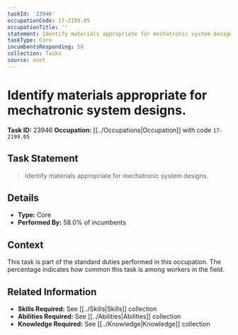 ```yaml
---
taskId: '23946'
occupationCode: 17-2199.05
occupationTitle: ''
statement: Identify materials appropriate for mechatronic system designs.
taskType: Core
incumbentsResponding: 58
collection: Tasks
source: onet
---
```

# Identify materials appropriate for mechatronic system designs.

**Task ID:** 23946
**Occupation:** [[../Occupations|Occupation]] with code `17-2199.05`

## Task Statement

> Identify materials appropriate for mechatronic system designs.

## Details

- **Type:** Core
- **Performed By:** 58.0% of incumbents

## Context

This task is part of the standard duties performed in this occupation. The percentage indicates how common this task is among workers in the field.

## Related Information

- **Skills Required:** See [[../Skills|Skills]] collection
- **Abilities Required:** See [[../Abilities|Abilities]] collection
- **Knowledge Required:** See [[../Knowledge|Knowledge]] collection
